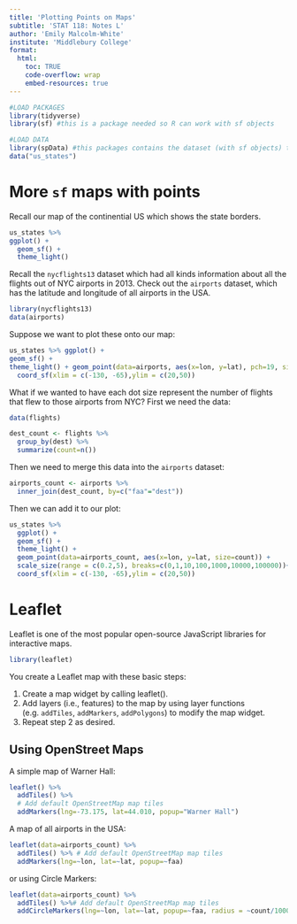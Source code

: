 ```yaml
---
title: 'Plotting Points on Maps'
subtitle: 'STAT 118: Notes L'
author: 'Emily Malcolm-White'
institute: 'Middlebury College'
format:
  html: 
    toc: TRUE
    code-overflow: wrap
    embed-resources: true
---
```


```r
#LOAD PACKAGES 
library(tidyverse)
library(sf) #this is a package needed so R can work with sf objects

#LOAD DATA
library(spData) #this packages contains the dataset (with sf objects) that we will be using today
data("us_states")
```

# More `sf` maps with points

Recall our map of the continential US which shows the state borders. 

```r
us_states %>% 
ggplot() + 
  geom_sf() +
  theme_light()
```

Recall the `nycflights13` dataset which had all kinds information about all the flights out of NYC airports in 2013. Check out the `airports` dataset, which has the latitude and longitude of all airports in the USA. 

```r
library(nycflights13)
data(airports)
```

Suppose we want to plot these onto our map: 

```r
us_states %>% ggplot() +
geom_sf() +
theme_light() + geom_point(data=airports, aes(x=lon, y=lat), pch=19, size=0.1) +
  coord_sf(xlim = c(-130, -65),ylim = c(20,50))
```

What if we wanted to have each dot size represent the number of flights that flew to those airports from NYC? First we need the data: 

```r
data(flights)

dest_count <- flights %>%
  group_by(dest) %>%
  summarize(count=n())
```

Then we need to merge this data into the `airports` dataset: 

```r
airports_count <- airports %>%
  inner_join(dest_count, by=c("faa"="dest"))
```

Then we can add it to our plot: 

```r
us_states %>%
  ggplot() +
  geom_sf() +
  theme_light() +
  geom_point(data=airports_count, aes(x=lon, y=lat, size=count)) +
  scale_size(range = c(0.2,5), breaks=c(0,1,10,100,1000,10000,100000))+
  coord_sf(xlim = c(-130, -65),ylim = c(20,50))
```


# Leaflet

Leaflet is one of the most popular open-source JavaScript libraries for interactive maps. 

```r
library(leaflet)
```

You create a Leaflet map with these basic steps:

1. Create a map widget by calling leaflet().
2. Add layers (i.e., features) to the map by using layer functions (e.g. `addTiles`, `addMarkers`, `addPolygons`) to modify the map widget.
3. Repeat step 2 as desired.

## Using OpenStreet Maps

A simple map of Warner Hall: 

```r
leaflet() %>%
  addTiles() %>%  
  # Add default OpenStreetMap map tiles
  addMarkers(lng=-73.175, lat=44.010, popup="Warner Hall")
```

A map of all airports in the USA: 

```r
leaflet(data=airports_count) %>%
  addTiles() %>% # Add default OpenStreetMap map tiles
  addMarkers(lng=~lon, lat=~lat, popup=~faa)
```

or using Circle Markers: 

```r
leaflet(data=airports_count) %>%
  addTiles() %>%# Add default OpenStreetMap map tiles
  addCircleMarkers(lng=~lon, lat=~lat, popup=~faa, radius = ~count/1000, stroke =FALSE, fillOpacity =0.5)
```


